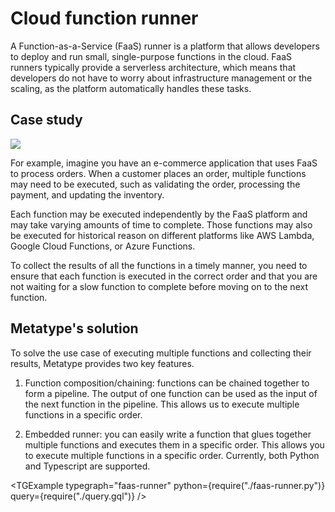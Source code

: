 
# Cloud function runner

A Function-as-a-Service (FaaS) runner is a platform that allows developers to deploy and run small, single-purpose functions in the cloud. FaaS runners typically provide a serverless architecture, which means that developers do not have to worry about infrastructure management or the scaling, as the platform automatically handles these tasks.

## Case study

<div className="text-center md:float-right p-8">

![](image.drawio.svg)

</div>

For example, imagine you have an e-commerce application that uses FaaS to process orders. When a customer places an order, multiple functions may need to be executed, such as validating the order, processing the payment, and updating the inventory.

Each function may be executed independently by the FaaS platform and may take varying amounts of time to complete. Those functions may also be executed for historical reason on different platforms like AWS Lambda, Google Cloud Functions, or Azure Functions.

To collect the results of all the functions in a timely manner, you need to ensure that each function is executed in the correct order and that you are not waiting for a slow function to complete before moving on to the next function.

## Metatype's solution

To solve the use case of executing multiple functions and collecting their results, Metatype provides two key features.

1. Function composition/chaining: functions can be chained together to form a pipeline. The output of one function can be used as the input of the next function in the pipeline. This allows us to execute multiple functions in a specific order.

2. Embedded runner: you can easily write a function that glues together multiple functions and executes them in a specific order. This allows you to execute multiple functions in a specific order. Currently, both Python and Typescript are supported.

<TGExample
  typegraph="faas-runner"
  python={require("./faas-runner.py")}
  query={require("./query.gql")}
/>
